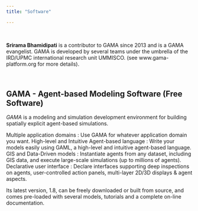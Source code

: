```yaml
---
title: "Software"

---
```




\

**Srirama Bhamidipati** is a contributor to GAMA since 2013 and is a GAMA evangelist. GAMA is developed by several teams under the umbrella of the IRD/UPMC international research unit UMMISCO.  (see www.gama-platform.org for more details).

\



## **GAMA ** - Agent-based Modeling Software (Free Software)


_GAMA_ is a modeling and simulation development environment for building spatially explicit agent-based simulations.

Multiple application domains : Use GAMA for whatever application domain you want.
High-level and Intuitive Agent-based language : Write your models easily using GAML, a high-level and intuitive agent-based language.
GIS and Data-Driven models : Instantiate agents from any dataset, including GIS data, and execute large-scale simulations (up to millions of agents).
Declarative user interface : Declare interfaces supporting deep inspections on agents, user-controlled action panels, multi-layer 2D/3D displays & agent aspects.

Its latest version, 1.8, can be freely downloaded or built from source, and comes pre-loaded with several models, tutorials and a complete on-line documentation.



\

\


